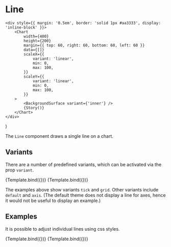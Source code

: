 
# Line

<Meta title="Core/Components/Line" />

    <div style={{ margin: '0.5em', border: 'solid 1px #aa3333', display: 'inline-block' }}>
        <Chart
            width={400}
            height={200}
            margin={{ top: 60, right: 60, bottom: 60, left: 60 }}
            data={[]}
            scaleX={{
                variant: 'linear',
                min: 0,
                max: 100,
            }}
            scaleY={{
                variant: 'linear',
                min: 0,
                max: 100,
            }}
        >
            <BackgroundSurface variant={'inner'} />
            {Story()}
        </Chart>
    </div>
)

The `Line` component draws a single line on a chart.

<ArgsTable of={Line} />

## Variants

There are a number of predefined variants, which can be activated via the prop `variant`.

<Canvas>
    <Story
        name="tick"
        args={{
            variant: 'tick',
            x1: 140,
            y1: 80,
            x2: 140,
            y2: 86,
        }}
        component={Line}
        decorators={[DivChartDecorator]}
    >
        {Template.bind({})}
    </Story>
    <Story
        name="grid"
        args={{
            variant: 'grid',
            x1: 0,
            y1: 40,
            x2: 280,
            y2: 40,
        }}
        component={Line}
        decorators={[DivChartDecorator]}
    >
        {Template.bind({})}
    </Story>
</Canvas>

The examples above show variants `tick` and `grid`. Other variants include `default` and `axis`.
(The default theme does not display a line for axes, hence it would not be useful to display an example.)

## Examples

It is possible to adjust individual lines using css styles.

<Canvas>
    <Story
        name="color"
        args={{
            variant: 'default',
            x1: 0,
            y1: 80,
            x2: 280,
            y2: 0,
            style: {
                stroke: '#dd4444',
            },
        }}
        component={Line}
        decorators={[DivChartDecorator]}
    >
        {Template.bind({})}
    </Story>
    <Story
        name="dasharray"
        args={{
            variant: 'default',
            x1: 0,
            y1: 0,
            x2: 280,
            y2: 80,
            style: {
                stroke: '#222222',
                strokeDasharray: '15,15',
                strokeLinecap: 'round',
                strokeWidth: 5,
            },
        }}
        component={Line}
        decorators={[DivChartDecorator]}
    >
        {Template.bind({})}
    </Story>
</Canvas>
